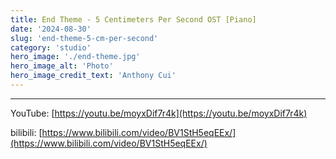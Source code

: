 ```yaml
---
title: End Theme - 5 Centimeters Per Second OST [Piano]
date: '2024-08-30'
slug: 'end-theme-5-cm-per-second'
category: 'studio'
hero_image: './end-theme.jpg'
hero_image_alt: 'Photo'
hero_image_credit_text: 'Anthony Cui'
---
```


---

YouTube: [https://youtu.be/moyxDif7r4k](https://youtu.be/moyxDif7r4k)

bilibili: [https://www.bilibili.com/video/BV1StH5eqEEx/](https://www.bilibili.com/video/BV1StH5eqEEx/)